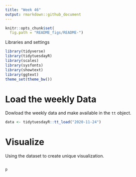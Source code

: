 ```yaml
---
title: "Week 46"
output: rmarkdown::github_document
---
```


```r
knitr::opts_chunk$set(
  fig.path = "README_figs/README-")
```


 Libraries and settings
```r
library(tidyverse)
library(tidytuesdayR)
library(scales)
library(sysfonts)
library(showtext)
library(ggtext)
theme_set(theme_bw())

```
# Load the weekly Data

Dowload the weekly data and make available in the `tt` object.
```r
data <- tidytuesdayR::tt_load("2020-11-24")

```


# Visualize

Using the dataset to create unique visualization.

```r

```
```r
p
```